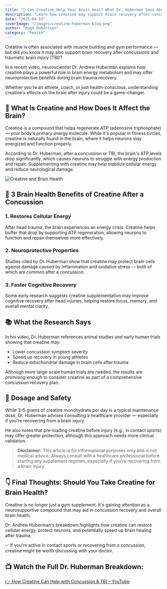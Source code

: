 ```yaml
---
title: "🧠 Can Creatine Help Your Brain Heal? What Dr. Huberman Says About Concussions & TBI Recovery"
description: "Learn how creatine may support brain recovery after concussions and traumatic brain injury (TBI) according to neuroscientist Dr. Andrew Huberman."
date: "2025-04-15"
coverImage: "/images/creatine-huberman-blog.png"
author: "Hugh Robertson"
category: "health"
---
```


Creatine is often associated with muscle building and gym performance — but did you know it may also support brain recovery after concussions and traumatic brain injury (TBI)?

In a recent video, neuroscientist Dr. Andrew Huberman explains how creatine plays a powerful role in brain energy metabolism and may offer neuroprotective benefits during brain trauma recovery.

Whether you're an athlete, coach, or just health-conscious, understanding creatine's effects on the brain after injury could be a game-changer.

## 🧬 What Is Creatine and How Does It Affect the Brain?

Creatine is a compound that helps regenerate ATP (adenosine triphosphate) — your body's primary energy molecule. While it's popular in fitness circles, creatine is naturally found in the brain, where it helps neurons stay energized and function properly.

According to Dr. Huberman, after a concussion or TBI, the brain's ATP levels drop significantly, which causes neurons to struggle with energy production and repair. Supplementing with creatine may help stabilize cellular energy and reduce neurological damage.

![Creatine and Brain Health](/images/creatine-huberman-blog.png)

## 🧠 3 Brain Health Benefits of Creatine After a Concussion

### 1. Restores Cellular Energy

After head trauma, the brain experiences an energy crisis. Creatine helps buffer that drop by supporting ATP regeneration, allowing neurons to function and repair themselves more effectively.

### 2. Neuroprotective Properties

Studies cited by Dr. Huberman show that creatine may protect brain cells against damage caused by inflammation and oxidative stress — both of which are common after a concussion.

### 3. Faster Cognitive Recovery

Some early research suggests creatine supplementation may improve cognitive recovery after head injuries, helping restore focus, memory, and overall mental clarity.

## 📚 What the Research Says

In his video, Dr. Huberman references animal studies and early human trials showing that creatine may:

- Lower concussion symptom severity
- Speed up recovery in young athletes
- Reduce mitochondrial damage in brain cells after trauma

Although more large-scale human trials are needed, the results are promising enough to consider creatine as part of a comprehensive concussion recovery plan.

## 💊 Dosage and Safety

While 3–5 grams of creatine monohydrate per day is a typical maintenance dose, Dr. Huberman advises consulting a healthcare provider — especially if you're recovering from a brain injury.

He also notes that pre-loading creatine before injury (e.g., in contact sports) may offer greater protection, although this approach needs more clinical validation.

> **Disclaimer:** This article is for informational purposes only and is not medical advice. Always consult with a healthcare professional before starting any supplement regimen, especially if you're recovering from a brain injury.

## 👇 Final Thoughts: Should You Take Creatine for Brain Health?

Creatine is no longer just a gym supplement. It's gaining attention as a neurosupportive compound that may aid in concussion recovery and overall brain health.

Dr. Andrew Huberman's breakdown highlights how creatine can restore cellular energy, protect neurons, and potentially speed up brain healing after trauma.

✅ If you're active in contact sports or recovering from a concussion, creatine might be worth discussing with your doctor.

## 📺 Watch the Full Dr. Huberman Breakdown:

<a href="https://www.youtube.com/watch?v=cqUBgPMtLSQ" target="_blank" rel="noopener noreferrer">
  👉 How Creatine Can Help with Concussion & TBI – YouTube
</a>
